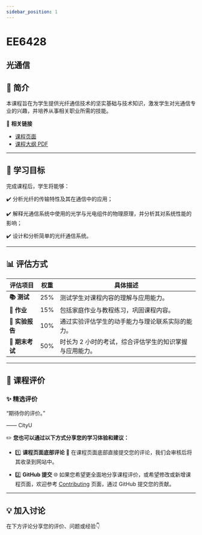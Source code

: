 ```yaml
---
sidebar_position: 1
---
```


# EE6428
## 光通信

## **📘 简介**
本课程旨在为学生提供光纤通信技术的坚实基础与技术知识，激发学生对光通信专业的兴趣，并培养从事相关职业所需的技能。

🔗 **相关链接**
- [课程页面](https://www.cityu.edu.hk/catalogue/pg/202425/course/EE6428.htm)
- [课程大纲 PDF](https://www.cityu.edu.hk/catalogue/pg/202425/course/EE6428.pdf)

---

## **🎯 学习目标**

完成课程后，学生将能够：

✔️ 分析光纤的传输特性及其在通信中的应用；

✔️ 解释光通信系统中使用的光学与光电组件的物理原理，并分析其对系统性能的影响；

✔️ 设计和分析简单的光纤通信系统。

---

## **📊 评估方式**

| **评估项目**          | **权重** | **具体描述**                                                                                       |
|----------------------|---------|---------------------------------------------------------------------------------------------------|
| **📚 测试**            | 25%     | 测试学生对课程内容的理解与应用能力。                                                              |
| **📝 作业**           | 15%     | 包括家庭作业与教程练习，巩固课程内容。                                                             |
| **📝 实验报告**       | 10%     | 通过实验评估学生的动手能力与理论联系实际的能力。                                                  |
| **📖 期末考试**       | 50%     | 时长为 2 小时的考试，综合评估学生的知识掌握与应用能力。                                             |

---

## **💬 课程评价**

### ✨ **精选评价**
<div className={commentStyles.commentBox}>
    <p className={commentStyles.commentText}>
        “期待你的评价。”
    </p>
    <p className={commentStyles.commentAuthor}>—— CityU</p>
</div>

✏️ **您也可以通过以下方式分享您的学习体验和建议：**

- 1️⃣ **课程页面底部评论**
💬 在课程页面底部直接提交您的评论，我们会审核后将其收录到网站中。

- 2️⃣ **GitHub 提交**
🌐 如果您希望更全面地分享课程评价，或希望修改或新增课程页面，欢迎参考 [Contributing](https://penjc.github.io/CityU/contributing) 页面，通过 GitHub 提交您的贡献。

---

## **💡 加入讨论**

在下方评论分享您的评价、问题或经验👇
<Utterances />
